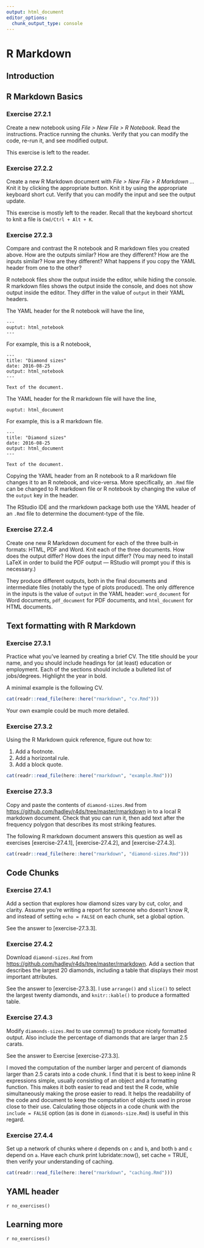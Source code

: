 ```yaml
---
output: html_document
editor_options:
  chunk_output_type: console
---
```


# R Markdown

## Introduction

## R Markdown Basics

### Exercise <span class="exercise-number">27.2.1</span> {.unnumbered .exercise}

<div class="question">

Create a new notebook using *File > New File > R Notebook*. Read the instructions. Practice running the chunks. Verify that you can modify the code, re-run it, and see modified output.

</div>

<div class="answer">

This exercise is left to the reader.

</div>

### Exercise <span class="exercise-number">27.2.2</span> {.unnumbered .exercise}

<div class="question">
Create a new R Markdown document with *File > New File > R Markdown ...* Knit it by clicking the appropriate button. Knit it by using the appropriate keyboard short cut. Verify that you can modify the input and see the output update.
</div>

<div class="answer">

This exercise is mostly left to the reader.
Recall that the keyboard shortcut to knit a file is `Cmd/Ctrl + Alt + K`.

</div>

### Exercise <span class="exercise-number">27.2.3</span> {.unnumbered .exercise}

<div class="question">
Compare and contrast the R notebook and R markdown files you created above. How are the outputs similar? How are they different? How are the inputs similar? How are they different? What happens if you copy the YAML header from one to the other?
</div>

<div class="answer">

R notebook files show the output inside the editor, while hiding the console. R markdown files shows the output inside the console, and does not show output inside the editor.
They differ in the value of `output` in their YAML headers.

The YAML header for the R notebook will have the line,
```
---
ouptut: html_notebook
---
```
For example, this is a R notebook,
```
---
title: "Diamond sizes"
date: 2016-08-25
output: html_notebook
---

Text of the document.
```

The YAML header for the R markdown file will have the line,
```
ouptut: html_document
```
For example, this is a R markdown file.
```
---
title: "Diamond sizes"
date: 2016-08-25
output: html_document
---

Text of the document.
```

Copying the YAML header from an R notebook to a R markdown file changes it to an R notebook, and vice-versa.
More specifically, an `.Rmd` file can be changed to R markdown file or R notebook by changing the value of the `output` key in the header.

The RStudio IDE and the rmarkdown package both use the YAML header of an `.Rmd` file to determine the document-type of the file.

</div>

### Exercise <span class="exercise-number">27.2.4</span> {.unnumbered .exercise}

<div class="question">

Create one new R Markdown document for each of the three built-in formats:
HTML, PDF and Word. Knit each of the three documents. How does the output
differ? How does the input differ? (You may need to install LaTeX in order to
build the PDF output — RStudio will prompt you if this is necessary.)

</div>

<div class="answer">

They produce different outputs, both in the final documents and intermediate
files (notably the type of plots produced). The only difference in the inputs
is the value of `output` in the YAML header: `word_document` for Word
documents, `pdf_document` for PDF documents, and `html_document` for HTML
documents.

</div>

## Text formatting with R Markdown

### Exercise <span class="exercise-number">27.3.1</span> {.unnumbered .exercise}

<div class="question">
Practice what you’ve learned by creating a brief CV. The title should be your name, and you should include headings for (at least) education or employment. Each of the sections should include a bulleted list of jobs/degrees. Highlight the year in bold.
</div>

<div class="answer">

A minimal example is the following CV.
```r
cat(readr::read_file(here::here("rmarkdown", "cv.Rmd")))
```

Your own example could be much more detailed.

</div>

### Exercise <span class="exercise-number">27.3.2</span> {.unnumbered .exercise}

<div class="question">

Using the R Markdown quick reference, figure out how to:

1.  Add a footnote.
1.  Add a horizontal rule.
1.  Add a block quote.

</div>

<div class="answer">

```r
cat(readr::read_file(here::here("rmarkdown", "example.Rmd")))
```

</div>

### Exercise <span class="exercise-number">27.3.3</span> {.unnumbered .exercise}

<div class="question">
Copy and paste the contents of `diamond-sizes.Rmd` from <https://github.com/hadley/r4ds/tree/master/rmarkdown> in to a local R markdown document. Check that you can run it, then add text after the frequency polygon that describes its most striking features.
</div>

<div class="answer">

The following R markdown document answers this question as well as exercises [exercise-27.4.1], [exercise-27.4.2], and [exercise-27.4.3].

```r
cat(readr::read_file(here::here("rmarkdown", "diamond-sizes.Rmd")))
```

</div>

## Code Chunks

### Exercise <span class="exercise-number">27.4.1</span> {.unnumbered .exercise}

<div class="question">
Add a section that explores how diamond sizes vary by cut, color, and clarity. 
Assume you’re writing a report for someone who doesn’t know R, and instead of 
setting `echo = FALSE` on each chunk, set a global option.
</div>

<div class="answer">
See the answer to [exercise-27.3.3].
</div>

### Exercise <span class="exercise-number">27.4.2</span> {.unnumbered .exercise}

<div class="question">
Download `diamond-sizes.Rmd` from <https://github.com/hadley/r4ds/tree/master/rmarkdown>. Add a section that describes the largest 20 diamonds, including a table that displays their most important attributes.
</div>

<div class="answer">

See the answer to [exercise-27.3.3].
I use `arrange()` and `slice()` to select the largest twenty diamonds, and 
`knitr::kable()` to produce a formatted table.

</div>

### Exercise <span class="exercise-number">27.4.3</span> {.unnumbered .exercise}

<div class="question">
Modify `diamonds-sizes.Rmd` to use comma() to produce nicely formatted output. Also include the percentage of diamonds that are larger than 2.5 carats.
</div>

<div class="answer">

See the answer to Exercise [exercise-27.3.3].

I moved the computation of the number larger and percent of diamonds larger than 2.5 carats into a code chunk.
I find that it is best to keep inline R expressions simple, usually consisting of an object and a formatting function.
This makes it both easier to read and test the R code, while simultaneously making the prose easier to read.
It helps the readability of the code and document to keep the computation of objects used in prose close to their use.
Calculating those objects in a code chunk with the `include = FALSE` option (as is done in `diamonds-size.Rmd`) is useful in this regard.

</div>

### Exercise <span class="exercise-number">27.4.4</span> {.unnumbered .exercise}

<div class="question">

Set up a network of chunks where `d` depends on `c` and `b`, and both `b` and `c` depend on `a`. Have each chunk print lubridate::now(), set cache = TRUE, then verify your understanding of caching.

</div>

<div class="answer">

```r
cat(readr::read_file(here::here("rmarkdown", "caching.Rmd")))
```

</div>

## YAML header

`r no_exercises()`

## Learning more

`r no_exercises()`
